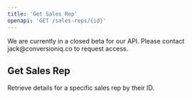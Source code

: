 ```yaml
---
title: 'Get Sales Rep'
openapi: 'GET /sales-reps/{id}'
---
```


<Note>
We are currently in a closed beta for our API. Please contact jack@conversioniq.co to request access.
</Note>

## Get Sales Rep

Retrieve details for a specific sales rep by their ID.